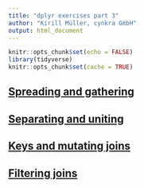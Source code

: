 ```yaml
---
title: "dplyr exercises part 3"
author: "Kirill Müller, cynkra GmbH"
output: html_document
---
```


```r
knitr::opts_chunk$set(echo = FALSE)
library(tidyverse)
knitr::opts_chunk$set(cache = TRUE)
```

## [Spreading and gathering](spread-gather.html)

## [Separating and uniting](sep-unite.html)

## [Keys and mutating joins](joins.html)

## [Filtering joins](filter-joins.html)
